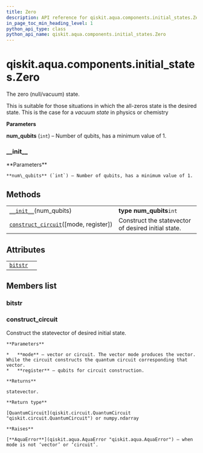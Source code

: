 ```yaml
---
title: Zero
description: API reference for qiskit.aqua.components.initial_states.Zero
in_page_toc_min_heading_level: 1
python_api_type: class
python_api_name: qiskit.aqua.components.initial_states.Zero
---
```


<span id="qiskit-aqua-components-initial-states-zero" />

# qiskit.aqua.components.initial\_states.Zero

<Class id="qiskit.aqua.components.initial_states.Zero" isDedicatedPage={true} github="https://github.com/qiskit-community/qiskit-aqua/tree/stable/0.8/qiskit/aqua/components/initial_states/zero.py" signature="Zero(num_qubits)" modifiers="class">
  The zero (null/vacuum) state.

  This is suitable for those situations in which the all-zeros state is the desired state. This is the case for a *vacuum state* in physics or chemistry

  **Parameters**

  **num\_qubits** (`int`) – Number of qubits, has a minimum value of 1.

  ### \_\_init\_\_

  <Function id="qiskit.aqua.components.initial_states.Zero.__init__" signature="__init__(num_qubits)">
    **Parameters**

    **num\_qubits** (`int`) – Number of qubits, has a minimum value of 1.
  </Function>

  ## Methods

  |                                                                                                                                                                        |                                                     |
  | ---------------------------------------------------------------------------------------------------------------------------------------------------------------------- | --------------------------------------------------- |
  | [`__init__`](#qiskit.aqua.components.initial_states.Zero.__init__ "qiskit.aqua.components.initial_states.Zero.__init__")(num\_qubits)                                  | **type num\_qubits**`int`                           |
  | [`construct_circuit`](#qiskit.aqua.components.initial_states.Zero.construct_circuit "qiskit.aqua.components.initial_states.Zero.construct_circuit")(\[mode, register]) | Construct the statevector of desired initial state. |

  ## Attributes

  |                                                                                                                    |   |
  | ------------------------------------------------------------------------------------------------------------------ | - |
  | [`bitstr`](#qiskit.aqua.components.initial_states.Zero.bitstr "qiskit.aqua.components.initial_states.Zero.bitstr") |   |

  ## Members list

  ### bitstr

  <Attribute id="qiskit.aqua.components.initial_states.Zero.bitstr" />

  ### construct\_circuit

  <Function id="qiskit.aqua.components.initial_states.Zero.construct_circuit" signature="construct_circuit(mode='circuit', register=None)">
    Construct the statevector of desired initial state.

    **Parameters**

    *   **mode** – vector or circuit. The vector mode produces the vector. While the circuit constructs the quantum circuit corresponding that vector.
    *   **register** – qubits for circuit construction.

    **Returns**

    statevector.

    **Return type**

    [QuantumCircuit](qiskit.circuit.QuantumCircuit "qiskit.circuit.QuantumCircuit") or numpy.ndarray

    **Raises**

    [**AquaError**](qiskit.aqua.AquaError "qiskit.aqua.AquaError") – when mode is not ‘vector’ or ‘circuit’.
  </Function>
</Class>

